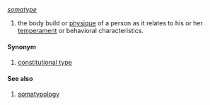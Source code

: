 ''[[somatype]]''
{{en-noun}}
# the body build or [[physique]] of a person as it relates to his or her [[temperament]] or behavioral characteristics.

====Synonym====
# [[constitutional type]]

====See also====
# [[somatypology]]